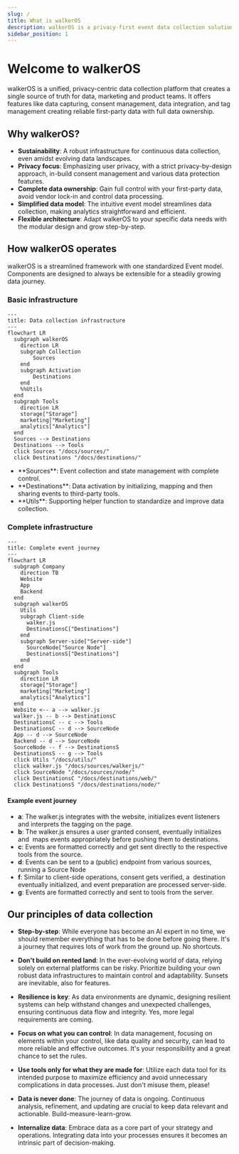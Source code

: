 ```yaml
---
slug: /
title: What is walkerOS
description: walkerOS is a privacy-first event data collection solution
sidebar_position: 1
---
```



# Welcome to walkerOS

walkerOS is a unified, privacy-centric data collection platform that creates a
single source of truth for data, marketing and product teams. It offers features
like&nbsp;<Link to="/docs/sources/overview">data
capturing</Link>,&nbsp;<Link to="/docs/consent_management/overview">consent
management</Link>,&nbsp;<Link to="/docs/destinations/overview">data
integration</Link>, and&nbsp;<Link to="/docs/destinations/event_mapping">tag
management</Link> creating reliable first-party data with full data ownership.

## Why walkerOS?

- **Sustainability**: A robust infrastructure for continuous data collection,
  even amidst evolving data landscapes.
- **Privacy focus**: Emphasizing user privacy, with a strict privacy-by-design
  approach, in-build&nbsp;<Link to="/docs/consent_management/overview">consent
  management</Link> and various data protection features.
- **Complete data ownership**: Gain full control with your first-party data,
  avoid vendor lock-in and control data processing.
- **Simplified data model**: The intuitive event model streamlines data
  collection, making analytics straightforward and efficient.
- **Flexible architecture**: Adapt walkerOS to your specific data needs with the
  modular design and grow step-by-step.

## How walkerOS operates

walkerOS is a streamlined framework with one
standardized&nbsp;<Link to="/docs/walkeros/event-model">Event model</Link>.
Components are designed to always be extensible for a steadily growing data
journey.

### Basic infrastructure

```mermaid
---
title: Data collection infrastructure
---
flowchart LR
  subgraph walkerOS
    direction LR
    subgraph Collection
        Sources
    end
    subgraph Activation
        Destinations
    end
    %%Utils
  end
  subgraph Tools
    direction LR
    storage["Storage"]
    marketing["Marketing"]
    analytics["Analytics"]
  end
  Sources --> Destinations
  Destinations --> Tools
  click Sources "/docs/sources/"
  click Destinations "/docs/destinations/"
```

- <Link to="sources">**Sources**</Link>: Event collection and state management
  with complete control.
- <Link to="destinations">**Destinations**</Link>: Data activation by
  initializing,&nbsp;<Link to="/docs/destinations/event_mapping">mapping</Link> and
  then sharing events to third-party tools.
- <Link to="utils">**Utils**</Link>: Supporting helper function to standardize
  and improve data collection.

### Complete infrastructure

```mermaid
---
title: Complete event journey
---
flowchart LR
  subgraph Company
    direction TB
    Website
    App
    Backend
  end
  subgraph walkerOS
    Utils
    subgraph Client-side
      walker.js
      DestinationsC["Destinations"]
    end
    subgraph Server-side["Server-side"]
      SourceNode["Source Node"]
      DestinationsS["Destinations"]
    end
  end
  subgraph Tools
    direction LR
    storage["Storage"]
    marketing["Marketing"]
    analytics["Analytics"]
  end
  Website <-- a --> walker.js
  walker.js -- b --> DestinationsC
  DestinationsC -- c --> Tools
  DestinationsC -- d --> SourceNode
  App -- d --> SourceNode
  Backend -- d --> SourceNode
  SourceNode -- f --> DestinationsS
  DestinationsS -- g --> Tools
  click Utils "/docs/utils/"
  click walker.js "/docs/sources/walkerjs/"
  click SourceNode "/docs/sources/node/"
  click DestinationsC "/docs/destinations/web/"
  click DestinationsS "/docs/destinations/node/"
```

#### Example event journey

- **a**: The&nbsp;<Link to="/docs/sources/walkerjs/">walker.js</Link> integrates
  with the
  website,&nbsp;<Link to="/docs/sources/walkerjs/commands#initialization">initializes</Link>
  event listeners and interprets
  the&nbsp;<Link to="/docs/sources/walkerjs/tagging">tagging</Link> on the page.
- **b**: The&nbsp;<Link to="/docs/sources/walkerjs/">walker.js</Link> ensures a
  user&nbsp;<Link to="/docs/sources/walkerjs/commands#consent-management">granted
  consent</Link>,
  eventually&nbsp;<Link to="/docs/destinations/#init">initializes</Link> and
  &nbsp;<Link to="/docs/destinations/mapping">maps</Link>
  events&nbsp;<Link to="/docs/destinations/#configuration">appropriately</Link>
  before&nbsp;<Link to="/docs/destinations/#push">pushing</Link> them
  to&nbsp;<Link to="/docs/destinations/web/">destinations</Link>.
- **c**: Events
  are&nbsp;<Link to="/docs/destinations/web/#create-your-own">formatted
  correctly</Link> and get sent directly to the respective tools from the
  source.
- **d**: Events can be sent to a (public) endpoint from various sources, running
  a&nbsp;<Link to="/docs/sources/node/">Source Node</Link>
- **f**: Similar to client-side operations, consent gets verified, a
  &nbsp;<Link to="/docs/destinations/node/">destination</Link>
  eventually&nbsp;<Link to="/docs/destinations/node/#init">initialized</Link>,
  and
  event&nbsp;<Link to="/docs/destinations/node/#custom-configuration">preparation</Link>
  are processed server-side.
- **g**: Events are formatted correctly and sent to tools from the server.

## Our principles of data collection

- **Step-by-step**: While everyone has become an AI expert in no time, we should
  remember everything that has to be done before going there. It's a journey
  that requires lots of work from the ground up. No shortcuts.
- **Don't build on rented land**: In the ever-evolving world of data, relying
  solely on external platforms can be risky. Prioritize building your own robust
  data infrastructures to maintain control and adaptability. Sunsets are
  inevitable, also for features.
- **Resilience is key**: As data environments are dynamic, designing resilient
  systems can help withstand changes and unexpected challenges, ensuring
  continuous data flow and integrity. Yes, more legal requirements are coming.
- **Focus on what you can control**: In data management, focusing on elements
  within your control, like data quality and security, can lead to more reliable
  and effective outcomes. It's your responsibility and a great chance to set the
  rules.
- **Use tools only for what they are made for**: Utilize each data tool for its
  intended purpose to maximize efficiency and avoid unnecessary complications in
  data processes. Just don't misuse them, please!

- **Data is never done**: The journey of data is ongoing. Continuous analysis,
  refinement, and updating are crucial to keep data relevant and actionable.
  Build-measure-learn-grow.

- **Internalize data**: Embrace data as a core part of your strategy and
  operations. Integrating data into your processes ensures it becomes an
  intrinsic part of decision-making.
